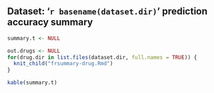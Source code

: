 ## Dataset: '`r basename(dataset.dir)`' prediction accuracy summary

```r
summary.t <- NULL

out.drugs <- NULL
for(drug.dir in list.files(dataset.dir, full.names = TRUE)) {
  knit_child("frsummary-drug.Rmd")
}
```

```r
kable(summary.t)
```
